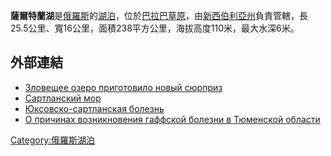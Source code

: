'''薩爾特蘭湖'''是[[俄羅斯|俄羅斯]]的[[湖泊|湖泊]]，位於[[巴拉巴草原|巴拉巴草原]]，由[[新西伯利亞州|新西伯利亞州]]負責管轄，長25.5公里、寬16公里，面積238平方公里，海拔高度110米，最大水深6米。

==外部連結==
* [http://www.vn.ru/12.09.2002/crime/21109/ Зловещее озеро приготовило новый сюрприз] {{Wayback|url=http://www.vn.ru/12.09.2002/crime/21109/ |date=20160305043147 }}
* [http://medgazeta.rusmedserv.com/2002/63/article_390.html Сартланский мор] {{Wayback|url=http://medgazeta.rusmedserv.com/2002/63/article_390.html |date=20080703230126 }}
* [http://medarticle05.moslek.ru/articles/48405.htm Юксовско-сартланская болезнь]{{dead link|date=2018年1月 |bot=InternetArchiveBot |fix-attempted=yes }}
* [http://gashevsn.narod.ru/Gaff.htm О причинах возникновения гаффской болезни в Тюменской области]

{{Russia-geo-stub}}
[[Category:俄羅斯湖泊|Category:俄羅斯湖泊]]